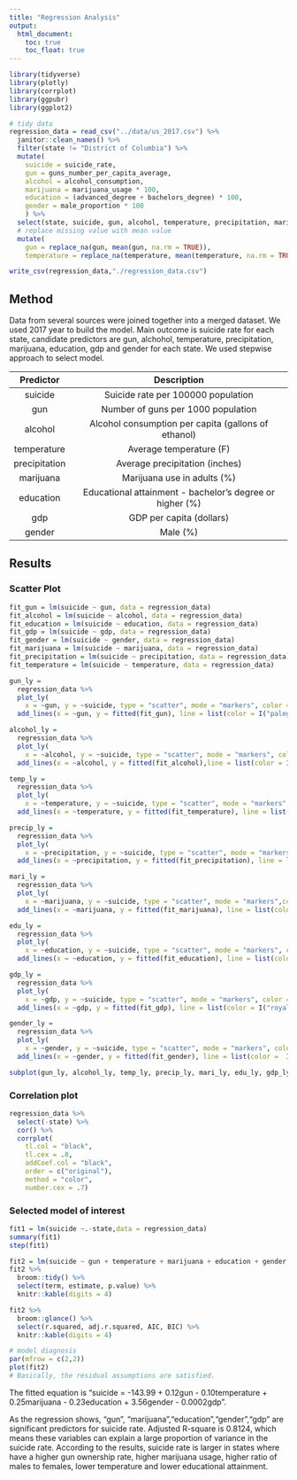 ```yaml
---
title: "Regression Analysis"
output: 
  html_document:
    toc: true
    toc_float: true
---
```


```r
library(tidyverse)
library(plotly)
library(corrplot)
library(ggpubr)
library(ggplot2)
```

```r
# tidy data
regression_data = read_csv("../data/us_2017.csv") %>%
  janitor::clean_names() %>% 
  filter(state != "District of Columbia") %>% 
  mutate(
    suicide = suicide_rate,
    gun = guns_number_per_capita_average,
    alcohol = alcohol_consumption,
    marijuana = marijuana_usage * 100,
    education = (advanced_degree + bachelors_degree) * 100,
    gender = male_proportion * 100
    ) %>% 
  select(state, suicide, gun, alcohol, temperature, precipitation, marijuana, education, gdp, gender) %>% 
  # replace missing value with mean value
  mutate(
    gun = replace_na(gun, mean(gun, na.rm = TRUE)),
    temperature = replace_na(temperature, mean(temperature, na.rm = TRUE)))

write_csv(regression_data,"./regression_data.csv")
```

## Method

Data from several sources were joined together into a merged dataset. We used 2017 year to build the model. Main outcome is suicide rate for each state, candidate predictors are gun, alchohol, temperature, precipitation, marijuana, education, gdp and gender for each state. We used stepwise approach to select model. 

| Predictor  | Description   |
| :------------------: | :----------------------------------------------------------------------------------: |
| suicide  | Suicide rate per 100000 population  |
| gun  | Number of guns per 1000 population  |
| alcohol  | Alcohol consumption per capita (gallons of ethanol)|
| temperature  | Average temperature (F)     |
| precipitation |  Average precipitation (inches) |                         
| marijuana  | Marijuana use in adults (%)
| education    | Educational attainment - bachelor's degree or higher (%)   |
| gdp    | GDP per capita (dollars)   |
| gender    | Male (%)   |

## Results

### Scatter Plot

```r
fit_gun = lm(suicide ~ gun, data = regression_data)
fit_alcohol = lm(suicide ~ alcohol, data = regression_data)
fit_education = lm(suicide ~ education, data = regression_data)
fit_gdp = lm(suicide ~ gdp, data = regression_data)
fit_gender = lm(suicide ~ gender, data = regression_data)
fit_marijuana = lm(suicide ~ marijuana, data = regression_data)
fit_precipitation = lm(suicide ~ precipitation, data = regression_data)
fit_temperature = lm(suicide ~ temperature, data = regression_data)

gun_ly =
  regression_data %>% 
  plot_ly(
    x = ~gun, y = ~suicide, type = "scatter", mode = "markers", color = I("palegreen4"), text = ~state, name = "gun") %>%
  add_lines(x = ~gun, y = fitted(fit_gun), line = list(color = I("palegreen4"), width = 2), name = "lm-gun")

alcohol_ly =
  regression_data %>% 
  plot_ly(
    x = ~alcohol, y = ~suicide, type = "scatter", mode = "markers", color = I("indianred1"), text = ~state, name = "alcohol") %>%
  add_lines(x = ~alcohol, y = fitted(fit_alcohol),line = list(color = I("indianred1"), width = 2), name = "lm-alcohol")

temp_ly =
  regression_data %>% 
  plot_ly(
    x = ~temperature, y = ~suicide, type = "scatter", mode = "markers", color = I("brown"), text = ~state, name = "temperature") %>%
  add_lines(x = ~temperature, y = fitted(fit_temperature), line = list(color = I("brown"), width = 2), name = "lm-temperature")

precip_ly =
  regression_data %>% 
  plot_ly(
    x = ~precipitation, y = ~suicide, type = "scatter", mode = "markers", color = I("orange"), text = ~state, name = "precipitation") %>%
  add_lines(x = ~precipitation, y = fitted(fit_precipitation), line = list(color = I("orange"), width = 2), name = "lm-precipitation")

mari_ly =
  regression_data %>% 
  plot_ly(
    x = ~marijuana, y = ~suicide, type = "scatter", mode = "markers",color = I("snow4"), text = ~state, name = "marijuana") %>%
  add_lines(x = ~marijuana, y = fitted(fit_marijuana), line = list(color = I("snow4"), width = 2), name = "lm-marijuana")

edu_ly =
  regression_data %>% 
  plot_ly(
    x = ~education, y = ~suicide, type = "scatter", mode = "markers", color = I("plum"), text = ~state, name = "education") %>%
  add_lines(x = ~education, y = fitted(fit_education), line = list(color = I("plum"), width = 2), name = "lm-education")

gdp_ly =
  regression_data %>% 
  plot_ly(
    x = ~gdp, y = ~suicide, type = "scatter", mode = "markers", color = I("royalblue1"), text = ~state, name = "gdp") %>%
  add_lines(x = ~gdp, y = fitted(fit_gdp), line = list(color = I("royalblue1"), width = 2), name = "lm-gdp")

gender_ly =
  regression_data %>% 
  plot_ly(
    x = ~gender, y = ~suicide, type = "scatter", mode = "markers", color = I("purple1"), text = ~state, name = "gender") %>%
  add_lines(x = ~gender, y = fitted(fit_gender), line = list(color =  I("purple1"), width = 2), name = "lm-gender")

subplot(gun_ly, alcohol_ly, temp_ly, precip_ly, mari_ly, edu_ly, gdp_ly, gender_ly, nrows = 4, shareX = FALSE, shareY = TRUE)
```

### Correlation plot

```r
regression_data %>% 
  select(-state) %>% 
  cor() %>% 
  corrplot(
    tl.col = "black", 
    tl.cex = .8, 
    addCoef.col = "black",
    order = c("original"),
    method = "color",
    number.cex = .7)
```

### Selected model of interest

```r
fit1 = lm(suicide ~.-state,data = regression_data)
summary(fit1)
step(fit1)
```

```r
fit2 = lm(suicide ~ gun + temperature + marijuana + education + gender +gdp, data = regression_data)
fit2 %>% 
  broom::tidy() %>% 
  select(term, estimate, p.value) %>% 
  knitr::kable(digits = 4)

fit2 %>% 
  broom::glance() %>% 
  select(r.squared, adj.r.squared, AIC, BIC) %>% 
  knitr::kable(digits = 4)
```


```r
# model diagnosis
par(mfrow = c(2,2))
plot(fit2)
# Basically, the residual assumptions are satisfied.
```

The fitted equation is "suicide = -143.99 + 0.12gun - 0.10temperature + 0.25marijuana - 0.23education + 3.56gender - 0.0002gdp". 

As the regression shows, "gun", "marijuana","education","gender","gdp" are significant predictors for suicide rate. Adjusted R-square is 0.8124, which means these variables can explain a large proportion of variance in the suicide rate. According to the results, suicide rate is larger in states where have a higher gun ownership rate, higher marijuana usage, higher ratio of males to females, lower temperature and lower educational attainment.   





